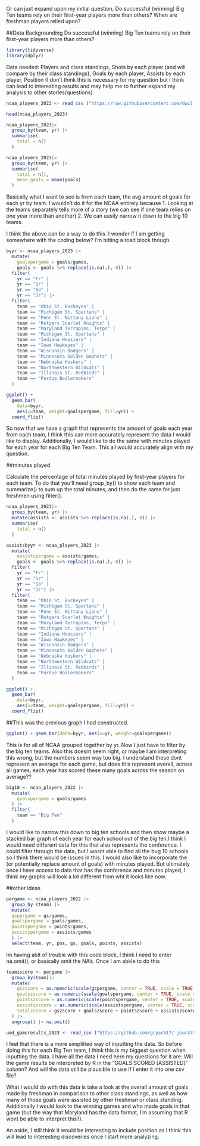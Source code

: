 
Or can just expand upon my initial question, Do successful (winning) Big Ten teams rely on their first-year players more than others? When are freshman players relied upon? 
 

##Data Backgrounding 
Do successful (winning) Big Ten teams rely on their first-year players more than others? 

```r
library(tidyverse)
library(dplyr)
```

Data needed: Players and class standings, Shots by each player (and will compare by their class standings), Goals by each player, Assists by each player, Position (I don't think this is necessary for my question but I think can lead to interesting results and may help me to further expand my analysis to other stories/questions)

```r
ncaa_players_2023 <- read_csv ("https://raw.githubusercontent.com/dwillis/NCAAWomensSoccerData/main/data/ncaa_womens_soccer_playerstats_2023.csv")
```

```r
head(ncaa_players_2023)
```
```r
ncaa_players_2023|>
  group_by(team, yr) |>
  summarise(
    total = n()
  ) 
```
```r
ncaa_players_2023|>
  group_by(team, yr) |>
  summarise(
    total = n(),
    mean_goals = mean(goals)
  ) 
```

Basically what I want to see is from each team, the avg amount of goals for each yr by team. I wouldn't do it for the NCAA entirely because 1. Looking at the teams separately tells more of a story (we can see if one team relies on one year more than another) 2. We can easily narrow it down to the big 10 teams. 

I think the above can be a way to do this. I wonder if I am getting somewhere with the coding below? I'm hitting a road block though.


```r
byyr <- ncaa_players_2023 |>
  mutate(
    goalspergame = goals/games, 
    goals <- goals %>% replace(is.na(.), 0)) |>
  filter(
    yr == "Fr" |
    yr == "Sr" |
    yr == "So" | 
    yr == "Jr") |>
  filter(
    team == "Ohio St. Buckeyes" |
    team == "Michigan St. Spartans" |
    team == "Penn St. Nittany Lions" |
    team == "Rutgers Scarlet Knights" |
    team == "Maryland Terrapins, Terps" |
    team == "Michigan St. Spartans" |
    team == "Indiana Hoosiers" |
    team == "Iowa Hawkeyes" |
    team == "Wisconsin Badgers" |
    team == "Minnesota Golden Gophers" |
    team == "Nebraska Huskers" |
    team == "Northwestern Wildcats" |
    team == "Illinois St. Redbirds" |
    team == "Purdue Boilermakers"
  )
```

```r
ggplot() + 
  geom_bar(
    data=byyr, 
    aes(x=team, weight=goalspergame, fill=yr)) + 
  coord_flip()
```
So now that we have a graph that represents the amount of goals each year from each team, I think this can more accurately represent the data I would like to display. Additionally, I would like to do the same with minutes played for each year for each Big Ten Team. This all would accurately align with my question. 


##minutes played

Calculate the percentage of total minutes played by first-year players for each team. To do that you'll need group_by() to show each team and summarize() to sum up the total minutes, and then do the same for just freshmen using filter(). 
```r
ncaa_players_2023|>
  group_by(team, yr) |>
  mutate(assists <- assists %>% replace(is.na(.), 0)) |>
  summarise(
    total = n()
  ) 
```

```r
assistsbyyr <- ncaa_players_2023 |>
  mutate(
    assistspergame = assists/games, 
    goals <- goals %>% replace(is.na(.), 0)) |>
  filter(
    yr == "Fr" |
    yr == "Sr" |
    yr == "So" | 
    yr == "Jr") |>
  filter(
    team == "Ohio St. Buckeyes" |
    team == "Michigan St. Spartans" |
    team == "Penn St. Nittany Lions" |
    team == "Rutgers Scarlet Knights" |
    team == "Maryland Terrapins, Terps" |
    team == "Michigan St. Spartans" |
    team == "Indiana Hoosiers" |
    team == "Iowa Hawkeyes" |
    team == "Wisconsin Badgers" |
    team == "Minnesota Golden Gophers" |
    team == "Nebraska Huskers" |
    team == "Northwestern Wildcats" |
    team == "Illinois St. Redbirds" |
    team == "Purdue Boilermakers"
  )
```

```r
ggplot() + 
  geom_bar(
    data=byyr, 
    aes(x=team, weight=goalspergame, fill=yr)) + 
  coord_flip()
```






##This was the previous graph I had constructed. 

```r
ggplot() + geom_bar(data=byyr, aes(x=yr, weight=goalspergame))
```
This is for all of NCAA grouped together by yr. Now I just have to filter by the big ten teams. Also this doesnt seem right, or maybe I am interpreting this wrong, but the numbers seem way too big. I understand these dont represent an average for each game, but does this represent overall, across all games, each year has scored these many goals across the season on average??

```r
big10 <- ncaa_players_2022 |>
  mutate(
    goalspergame = goals/games
  ) |> 
  filter(
    team == "Big Ten" 
  )
```
I would like to narrow this down to big ten schools and then show maybe a stacked bar graph of each year for each school out of the big ten.I think I would need different data for this that also represents the conference. I could filter through the data, but I wasnt able to find all the bug 10 schools so I think there would be issues in this. I would also like to incorporate the (or potentially replace amount of goals) with minutes played. But ultimately once i have access to data that has the conference and minutes played, I think my graphs will look a lot different from wht it looks like now. 


##other ideas 
```r
pergame <- ncaa_players_2022 |>
  group_by (team) |>
  mutate(
  gspergame = gs/games,
  goalspergame = goals/games,
  pointspergame = points/games, 
  assistspergame = assists/games
  ) |>
  select(team, yr, pos, gs, goals, points, assists)
```


Im having abit of trouble with this code block, I think I need to enter na.omit(), or basically omit the NA's. Once I am abkle to do this 
```r
teamzscore <- pergame |>
  group_by(team)|>
  mutate(
    gszscore = as.numeric(scale(gspergame, center = TRUE, scale = TRUE)),
    goalszscore = as.numeric(scale(goalspergame, center = TRUE, scale = TRUE)),
    pointszscore = as.numeric(scale(pointspergame, center = TRUE, scale = TRUE)),
    assistszscore = as.numeric(scale(assistspergame, center = TRUE, scale = TRUE)),
    totalzscore = gszscore + goalszscore + pointszscore + assistszscore
  ) |> 
  ungroup() |> na.omit()
```

```r
umd_gameresults_2023 <- read_csv ("https://github.com/gryan517/-jour479x_fall_2023/blob/7cb7b8612eb310502f086ea26d3032c20871c854/data/umd_2022_gameresults.csv")
```
I feel that there is a more simplified way of inputting the data. So before doing this for each Big Ten team, I think this is my biggest question when inputting the data. I have all the data I need here my questions for it are: Will the game results be interpreted by R in the "GOALS SCORED [ASSISTED]" column? And will the data still be plausible to use if I enter it into one csv file?

What I would do with this data is take a look at the overall amount of goals made by freshman in comparison to other class standings, as well as how many of those goals were assisted by other freshman or class standing. Additionally I would look to the winning games and who made goals in that game (but the way that Maryland has the data format, I'm assuming that R wont be able to interpret this?). 

An aside, I still think it would be interesting to include position as I think this will lead to interesting discoveries once I start more analyzing.
